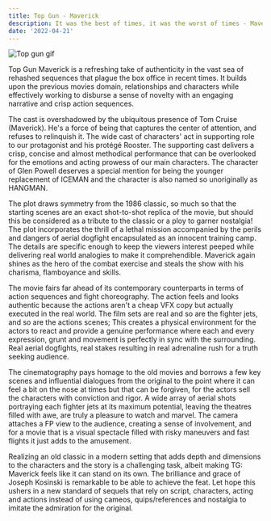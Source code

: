```yaml
---
title: Top Gun - Maverick
description: It was the best of times, it was the worst of times - Maverick in the first 5 minutes of the movie
date: '2022-04-21'
---
```


![Top gun gif](/images/top-gun-maverick-image-0.gif)

Top Gun Maverick is a refreshing take of authenticity in the vast sea of rehashed sequences that plague the box office in recent times. It builds upon the previous movies domain, relationships and characters while effectively working to disburse a sense of novelty with an engaging narrative and crisp action sequences.

The cast is overshadowed by the ubiquitous presence of Tom Cruise (Maverick). He's a force of being that captures the center of attention, and refuses to relinquish it. The wide cast of characters' act in supporting role to our protagonist and his protégé Rooster. The supporting cast delivers a crisp, concise and almost methodical performance that can be overlooked for the emotions and acting prowess of our main characters. The character of Glen Powell deserves a special mention for being the younger replacement of ICEMAN and the character is also named so unoriginally as HANGMAN.

The plot draws symmetry from the 1986 classic, so much so that the starting scenes are an exact shot-to-shot replica of the movie, but should this be considered as a tribute to the classic or a ploy to garner nostalgia! The plot incorporates the thrill of a lethal mission accompanied by the perils and dangers of aerial dogfight encapsulated as an innocent training camp. The details are specific enough to keep the viewers interest peeped while delivering real world analogies to make it comprehendible. Maverick again shines as the hero of the combat exercise and steals the show with his charisma, flamboyance and skills.

The movie fairs far ahead of its contemporary counterparts in terms of action sequences and fight choreography. The action feels and looks authentic because the actions aren't a cheap VFX copy but actually executed in the real world. The film sets are real and so are the fighter jets, and so are the actions scenes; This creates a physical environment for the actors to react and provide a genuine performance where each and every expression, grunt and movement is perfectly in sync with the surrounding. Real aerial dogfights, real stakes resulting in real adrenaline rush for a truth seeking audience.

The cinematography pays homage to the old movies and borrows a few key scenes and influential dialogues from the original to the point where it can feel a bit on the nose at times but that can be forgiven, for the actors sell the characters with conviction and rigor. A wide array of aerial shots portraying each fighter jets at its maximum potential, leaving the theatres filled with awe, are truly a pleasure to watch and marvel. The camera attaches a FP view to the audience, creating a sense of involvement, and for a movie that is a visual spectacle filled with risky maneuvers and fast flights it just adds to the amusement.

Realizing an old classic in a modern setting that adds depth and dimensions to the characters and the story is a challenging task, albeit making TG: Maverick feels like it can stand on its own. The brilliance and grace of Joseph Kosinski is remarkable to be able to achieve the feat. Let hope this ushers in a new standard of sequels that rely on script, characters, acting and actions instead of using cameos, quips/references and nostalgia to imitate the admiration for the original.
